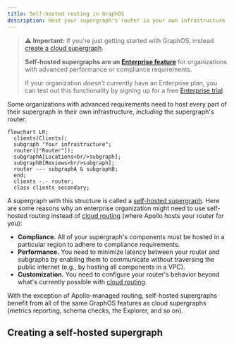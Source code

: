 ```yaml
---
title: Self-hosted routing in GraphOS
description: Host your supergraph's router in your own infrastructure
---
```


> ⚠️ **Important:** If you're just getting started with GraphOS, instead [create a cloud supergraph](../quickstart/cloud/).
>
> **Self-hosted supergraphs are an [Enterprise feature](/graphos/enterprise/)** for organizations with advanced performance or compliance requirements.
>
> If your organization _doesn't_ currently have an Enterprise plan, you can test out this functionality by signing up for a free [Enterprise trial](https://studio.apollographql.com/signup?type=enterprise-trial&referrer=docs-content).

Some organizations with advanced requirements need to host every part of their supergraph in their own infrastructure, _including_ the supergraph's router:

```mermaid
flowchart LR;
  clients(Clients);
  subgraph "Your infrastructure";
  router(["Router"]);
  subgraphA[Locations<br/>subgraph];
  subgraphB[Reviews<br/>subgraph];
  router --- subgraphA & subgraphB;
  end;
  clients -.- router;
  class clients secondary;
```

A supergraph with this structure is called a [self-hosted supergraph](../graphs/#self-hosted-supergraphs). Here are some reasons why an enterprise organization might need to use self-hosted routing instead of [cloud routing](./cloud/) (where Apollo hosts your router for you):

- **Compliance.** All of your supergraph's components must be hosted in a particular region to adhere to compliance requirements.
- **Performance.** You need to minimize latency between your router and subgraphs by enabling them to communicate _without_ traversing the public internet (e.g., by hosting all components in a VPC).
- **Customization.** You need to configure your router's behavior beyond what's currently possible with [cloud routing](./cloud-configuration/).

With the exception of Apollo-managed routing, self-hosted supergraphs benefit from all of the same GraphOS features as cloud supergraphs (metrics reporting, schema checks, the Explorer, and so on).

## Creating a self-hosted supergraph

<CreateSelfHostedSupergraph />